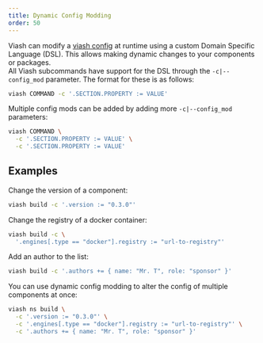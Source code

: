 ```yaml
---
title: Dynamic Config Modding
order: 50
---
```


Viash can modify a [viash config](/reference/config/index.html) at runtime using a custom Domain Specific Language (DSL). This allows making dynamic changes to your components or packages.  
All Viash subcommands have support for the DSL through the `-c|--config_mod` parameter. The format for these is as follows:

```bash
viash COMMAND -c '.SECTION.PROPERTY := VALUE'
```

Multiple config mods can be added by adding more `-c|--config_mod` parameters:

```bash
viash COMMAND \
  -c '.SECTION.PROPERTY := VALUE' \
  -c '.SECTION.PROPERTY := VALUE'
```

## Examples

Change the version of a component:

```bash
viash build -c '.version := "0.3.0"'
```

Change the registry of a docker container:

```bash
viash build -c \
  '.engines[.type == "docker"].registry := "url-to-registry"'
```

Add an author to the list:

```bash
viash build -c '.authors += { name: "Mr. T", role: "sponsor" }'
```

You can use dynamic config modding to alter the config of multiple components at once:

```bash
viash ns build \
  -c '.version := "0.3.0"' \
  -c '.engines[.type == "docker"].registry := "url-to-registry"' \
  -c '.authors += { name: "Mr. T", role: "sponsor" }'
```